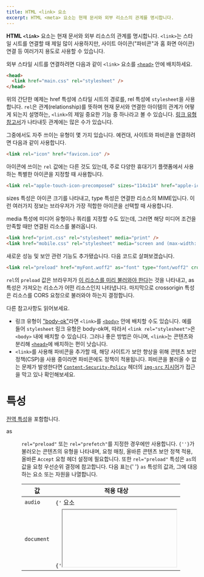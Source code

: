 ```yaml
---
title: HTML <link> 요소
excerpt: HTML <meta> 요소는 현재 문서와 외부 리소스의 관계를 명시합니다.
---
```


**HTML `<link>`** 요소는 현재 문서와 외부 리소스의 관계를 명시합니다. `<link>`는 스타일 시트를 연결할 때 제일 많이 사용하지만, 사이트 아이콘("파비콘"과 홈 화면 아이콘) 연결 등 여러가지 용도로 사용할 수 있습니다.

외부 스타일 시트를 연결하려면 다음과 같이 `<link>` 요소를 [`<head>`](./head) 안에 배치하세요.

```html
<head>
  <link href="main.css" rel="stylesheet" />
</head>
```

위의 간단한 예제는 <TermLink>href</TermLink> 특성에 스타일 시트의 경로를, <TermLink>rel</TermLink> 특성에 `stylesheet`을 사용합니다. `rel`은 관계(relationship)를 뜻하며 현재 문서와 연결한 아이템의 관계가 어떻게 되는지 설명하는, `<link>`의 제일 중요한 기능 중 하나라고 볼 수 있습니다. [링크 유형 참고서](https://developer.mozilla.org/en-US/docs/Web/HTML/Link_types)가 나타내듯 관계에는 많은 수가 있습니다.

그중에서도 자주 쓰이는 유형이 몇 가지 있습니다. 예컨대, 사이트와 파비콘을 연결하려면 다음과 같이 사용합니다.

```html
<link rel="icon" href="favicon.ico" />
```

아이콘에 쓰이는 `rel` 값에는 다른 것도 있는데, 주로 다양한 휴대기기 플랫폼에서 사용하는 특별한 아이콘을 지정할 때 사용합니다.

```html
<link rel="apple-touch-icon-precomposed" sizes="114x114" href="apple-icon-114.png" type="image/png" />
```

<p>
  <TermLink>sizes</TermLink> 특성은 아이콘 크기를 나타내고, <TermLink>type</TermLink> 특성은 연결한 리소스의 MIME입니다.
  이런 여러가지 정보는 브라우저가 가장 적합한 아이콘을 선택할 때 사용합니다.
</p>

<p>
  <TermLink>media</TermLink> 특성에 미디어 유형이나 쿼리를 지정할 수도 있는데, 그러면 해당 미디어 조건을 만족할 때만
  연결된 리소스를 불러옵니다.
</p>

```html
<link href="print.css" rel="stylesheet" media="print" />
<link href="mobile.css" rel="stylesheet" media="screen and (max-width: 600px)" />
```

새로운 성능 및 보안 관련 기능도 추가됐습니다. 다음 코드로 살펴보겠습니다.

```html
<link rel="preload" href="myFont.woff2" as="font" type="font/woff2" crossorigin="anonymous" />
```

`rel`의 `preload` 값은 브라우저가 [이 리소스를 미리 불러와야 한다](https://developer.mozilla.org/en-US/docs/Web/HTML/Preloading_content)는 것을 나타내고, <TermLink>as</TermLink> 특성은 가져오는 리소스가 어떤 리소스인지 나타냅니다. 마지막으로 <TermLink>crossorigin</TermLink> 특성은 리소스를 CORS 요청으로 불러와야 하는지 결정합니다.

다른 참고사항도 읽어보세요.

- 링크 유형이 ["body-ok"](https://html.spec.whatwg.org/multipage/links.html#body-ok)라면 `<link>`를 [`<body>`](./body) 안에 배치할 수도 있습니다. 예를 들어 `stylesheet` 링크 유형은 body-ok며, 따라서 `<link rel="stylesheet">`은 `<body>` 내에 배치할 수 있습니다. 그러나 좋은 방법은 아니며, `<link>`는 콘텐츠와 분리해 [`<head>`](./head)에 배치하는 편이 낫습니다.
- `<link>`를 사용해 파비콘을 추가할 때, 해당 사이트가 보안 향상을 위해 콘텐츠 보안 정책(CSP)을 사용 중이라면 파비콘에도 정책이 적용됩니다. 파비콘을 불러올 수 없는 문제가 발생한다면 [`Content-Security-Policy`](https://developer.mozilla.org/en-US/docs/Web/HTTP/Headers/Content-Security-Policy) 헤더의 [`img-src` 지시어](https://developer.mozilla.org/en-US/docs/Web/HTTP/Headers/Content-Security-Policy/img-src)가 접근을 막고 있나 확인해보세요.

# 특성

[전역 특성](https://developer.mozilla.org/ko/docs/Web/HTML/Global_attributes)을 포함합니다.

<dl>
  <Term>as</Term>
  <dd>
    <p>
      <code>rel="preload"</code> 또는 <code>rel="prefetch"</code>를 지정한 경우에만 사용합니다. <code>{'<link>'}</code>가
      불러오는 콘텐츠의 유형을 나타내며, 요청 매칭, 올바른 콘텐츠 보안 정책 적용, 올바른 <code>Accept</code> 요청 헤더 설정에
      필요합니다. 또한 <code>rel="preload"</code> 특성은 <code>as</code>의 값을 요청 우선순위 결정에 참고합니다. 다음 표는{' '}
      <code>as</code> 특성의 값과, 그에 대응하는 요소 또는 자원을 나열합니다.
    </p>
    <table>
      <thead>
        <tr>
          <th>값</th>
          <th>적용 대상</th>
        </tr>
      </thead>
      <tbody>
        <tr>
          <td>
            <code>audio</code>
          </td>
          <td>
            <code>{'<audio>'}</code> 요소
          </td>
        </tr>
        <tr>
          <td>
            <code>document</code>
          </td>
          <td>
            <code>{'<iframe>'}</code>, <code>{'<frame>'}</code> 요소
          </td>
        </tr>
        <tr>
          <td>
            <code>embed</code>
          </td>
          <td>
            <code>{'<embed>'}</code> 요소
          </td>
        </tr>
        <tr>
          <td>
            <code>fetch</code>
          </td>
          <td>
            <code>fetch</code>, <code>XMLHttpRequest</code>
            <Callout color="warn" label="참고">
              이 값을 사용하려면 같은 <code>{'<link>'}</code> 요소에 <TermLink>crossorigin</TermLink> 특성도 지정해야
              합니다.
            </Callout>
          </td>
        </tr>
        <tr>
          <td>
            <code>font</code>
          </td>
          <td>
            CSS <code>@font-face</code>
          </td>
        </tr>
        <tr>
          <td>
            <code>image</code>
          </td>
          <td>
            <code>{'<img>'}</code>, <code>srcset</code> 또는 <code>imageset</code> 특성을 지정한{' '}
            <code>{'<picture>'}</code>, SVG <code>{'<image>'}</code>, CSS <code>*-image</code> 규칙
          </td>
        </tr>
        <tr>
          <td>
            <code>object</code>
          </td>
          <td>
            <code>{'<object>'}</code> 요소
          </td>
        </tr>
        <tr>
          <td>
            <code>script</code>
          </td>
          <td>
            <code>{'<script>'}</code> 요소, 웹 워커 <code>importScripts</code>
          </td>
        </tr>
        <tr>
          <td>
            <code>style</code>
          </td>
          <td>
            <code>{'<link rel="stylesheet">'}</code> 요소, CSS <code>@import</code>
          </td>
        </tr>
        <tr>
          <td>
            <code>track</code>
          </td>
          <td>
            <code>{'<track>'}</code> 요소
          </td>
        </tr>
        <tr>
          <td>
            <code>video</code>
          </td>
          <td>
            <code>{'<video>'}</code> 요소
          </td>
        </tr>
        <tr>
          <td>
            <code>worker</code>
          </td>
          <td>
            <code>Worker</code>, <code>SharedWorker</code>
          </td>
        </tr>
      </tbody>
    </table>
  </dd>
  <Term>crossorigin</Term>
  <dd>
    <p>
      리소스를 가져올 때 <Anchor href="https://developer.mozilla.org/ko/docs/Glossary/CORS">CORS</Anchor>를 사용해야
      하는지 지정합니다.{' '}
      <Anchor href="https://developer.mozilla.org/en-US/docs/Web/HTML/CORS_enabled_image">CORS 활성화 이미지</Anchor>는{' '}
      <code>{'<canvas>'}</code> 요소를 "오염"(taint)시키지 않고 재사용할 수 있습니다. 가능한 값은 다음과 같습니다.
    </p>
    <dl>
      <Term>anonymous</Term>
      <dd>
        교차 출처 요청(
        <Anchor href="https://developer.mozilla.org/en-US/docs/Web/HTTP/Headers/Origin">
          <code>Origin</code>
        </Anchor> HTTP 헤더를 가진 요청)을 수행하지만 인증 정보, 즉 쿠키, X.509 인증서, HTTP Basic 인증 중 어떠한 것도 전송하지
        않습니다. 서버에 <Anchor href="https://developer.mozilla.org/en-US/docs/Web/HTTP/Headers/Access-Control-Allow-Origin">
          <code>Access-Control-Allow-Origin</code>
        </Anchor> HTTP 헤더가 설정되지 않아서 출처 사이트에 인증 정보를 전달하지 않으면 리소스가 오염되어 사용처가 제한됩니다.
      </dd>
      <Term>user-credentials</Term>
      <dd>
        교차 출처 요청(
        <Anchor href="https://developer.mozilla.org/en-US/docs/Web/HTTP/Headers/Origin">
          <code>Origin</code>
        </Anchor> HTTP 헤더를 가진 요청)을 수행하면서 인증 정보, 즉 쿠키, X.509 인증서, HTTP Basic 인증 중 한 가지 이상을
        수행합니다. 서버에 <Anchor href="https://developer.mozilla.org/en-US/docs/Web/HTTP/Headers/Access-Control-Allow-Origin">
          <code>Access-Control-Allow-Origin</code>
        </Anchor> HTTP 헤더가 설정되지 않아서 출처 사이트에 인증 정보를 전달하지 않으면 리소스가 오염되어 사용처가 제한됩니다.
      </dd>
    </dl>
    <p>
      이 특성을 지정하지 않으면 리소스를{' '}
      <Anchor href="https://developer.mozilla.org/ko/docs/Glossary/CORS">CORS</Anchor> 요청 없이 가져오므로 리소스의
      오염 없이는 사용이 불가능합니다. 유효하지 않은 값을 지정하면 <code>anonymous</code>로 취급합니다.
    </p>
  </dd>
  <Term>disabled</Term>
  <dd>
    <p>
      <code>rel="stylesheet"</code> 전용으로, 지정한 스타일 시트를 불러와서 문서에 적용할지 여부를 지정합니다. HTML을
      불러오는 시점에 <code>disabled</code>를 지정한 경우 스타일 시트를 페이지와 함께 불러오지 않으며, 이후에{' '}
      <code>disabled</code> 특성이 <code>false</code>로 바뀌거나 아예 제거되는 시점에 불러옵니다.
    </p>
    <p>
      DOM에서 <code>disabled</code> 특성을 지정하면 문서의{' '}
      <Anchor href="https://developer.mozilla.org/en-US/docs/Web/API/DocumentOrShadowRoot/styleSheets">
        <code>DocumentOrShadowRoot.styleSheets</code>
      </Anchor>{' '}
      리스트에서 스타일 시트를 제거합니다.
    </p>
  </dd>
  <Term>href</Term>
  <dd>
    연결할 자원의 <Anchor href="https://developer.mozilla.org/ko/docs/Glossary/URL">URL</Anchor>입니다. 절대 URL과 상대
    URL 모두 가능합니다.
  </dd>
  <Term>hreflang</Term>
  <dd>
    연결할 리소스가 사용하는 언어 정보를 브라우저에 제안합니다.{' '}
    <Anchor href="https://www.ietf.org/rfc/bcp/bcp47.txt">BCP47</Anchor>이 정의하는 값을 사용할 수 있습니다.{' '}
    <code>href</code> 특성이 존재할 때만 사용하세요.
  </dd>
  <Term>imagesize</Term>
  <dd>
    <code>as="image" rel="preload"</code> 전용으로,{' '}
    <Anchor href="https://html.spec.whatwg.org/multipage/images.html#sizes-attributes">"Sizes" 특성</Anchor>입니다.{' '}
    <code>{'<img>'}</code> 요소에 사용할 이미지 리소스를 미리 불러올 때, <code>sizes</code> 특성에{' '}
    <code>imagesize</code>의 값을 사용합니다.
  </dd>
  <Term>imagesrcset</Term>
  <dd>
    <code>as="image rel="preload"</code> 전용으로,{' '}
    <Anchor href="https://html.spec.whatwg.org/multipage/images.html#srcset-attributes">"Srcset" 특성</Anchor>입니다.
    <code>{'<img>'}</code> 요에 사용할의 이미지 리소스를 미리 불러올 때, <code>srcset</code> 특성에 <code>
      imagesrcset
    </code>의 값을 사용합니다.
  </dd>
  <Term experimental={true}>integrity</Term>
  <dd>
    브라우저가 가져올 리소스의 base64 인코딩된 해시 값을 알려줍니다. 브라우저는 주어진 해시를 사용해 가져온 리소스에
    변형이 가해졌는지 검증합니다.{' '}
    <Anchor href="https://developer.mozilla.org/en-US/docs/Web/Security/Subresource_Integrity">하위 자원 무결성</Anchor>
    를 참고하세요.
  </dd>
  <Term>media</Term>
  <dd>
    가져온 리소스를 적용할 매체를 지정합니다. 매체 유형이나{' '}
    <Anchor href="https://developer.mozilla.org/en-US/docs/Web/CSS/Media_Queries">미디어 쿼리</Anchor>를 지정할 수
    있습니다. 매체에 따라 스타일 시트를 선택해서 적용할 때 유용합니다.
  </dd>
  <Term experimental={true}>prefetch</Term>
  <dd>
    다음 탐색 발생 시에 필요할 수도 있는 있음을 나타내서 사용자 에이전트가 자원을 미리 불러오도록 지정합니다. 이후에
    자원이 실제로 필요한 상황에서 사용자 에이전트가 더 빠르게 응답할 수 있습니다.
  </dd>
  <Term>referrerpolicy</Term>
  <dd>
    <p>리소스를 가져올 때 사용할 리퍼러(referrer)를 지정합니다.</p>
    <ul>
      <li>
        <code>no-referrer</code>:{' '}
        <Anchor href="https://developer.mozilla.org/en-US/docs/Web/HTTP/Headers/Referer">
          <code>Referer</code>
        </Anchor>{' '}
        헤더를 전송하지 않습니다.
      </li>
      <li>
        <code>no-referrer-when-downgrade</code>: TLS(HTTPS) 지원을 하지 않는 출처에 대해서는 <code>Referer</code>
        헤더를 전송하지 않습니다. <code>referrerpolicy</code> 특성을 따로 지정하지 않은 경우 기본 정책으로 사용합니다.
      </li>
      <li>
        <code>origin</code>: <code>Referer</code> 헤더가 요청의 출처, 즉 스킴, 호스트, 포트를 포함합니다.
      </li>
      <li>
        <code>origin-when-cross-origin</code>: 다른 출처로 요청할 땐 리퍼러 데이터를 스킴, 호스트, 포트로 제한합니다.
        동일 출처로 요청할 땐 전체 경로와 쿼리 문자열까지 포함합니다.
      </li>
      <li>
        <code>unsafe-url</code>: 리퍼러가 항상 출처, 경로, 쿼리 문자열을 포함합니다. 하지만 프래그먼트, 비밀번호, 사용자
        이름은 포함하지 않습니다. TLS로 보호받는 리소스에서 그렇지 않은 출처로 정보를 누출할 수 있으므로 안전하지
        않습니다.
      </li>
    </ul>
  </dd>
  <Term>rel</Term>
  <dd>
    연결한 리소스와 현재 문서 사이의 관계를 명시합니다. 공백으로 구분한{' '}
    <Anchor href="https://developer.mozilla.org/en-US/docs/Web/HTML/Link_types">링크 유형 값</Anchor>의 목록이어야
    합니다.
  </dd>
  <Term>sizes</Term>
  <dd>
    <p>
      리소스가 담고 있는 아이콘의 크기를 지정합니다. <TermLink>rel</TermLink>의 값이 <code>icon</code>이거나, Apple의 <code>apple-touch-icon</code>과 같은 관련 비표준 값일 때만 존재해야 합니다. 다음과 같을 사용할 수 있습니다.
    </p>
    <ul>
      <li><code>any</code>: <code>image/svg+xml</code> 등 벡터 형식 아이콘이라서 어떠한 크기라도 될 수 있음을 나타냅니다.</li>
      <li>
        <code>{'<너비 픽셀>x<높이 픽셀>'}</code> 또는 <code>{'<너비 픽셀>X<높이 픽셀>'}</code>의 형식으료 나타내는 크기 값을 공백으로 구분한 리스트. 해당 리소스는 각각의 크기를 모두 가지고 있어야 합니다.
        <Callout color="warn" label="참고">
          대부분의 아이콘 파일 형식은 하나의 아이콘만 저장할 수 있으므로 대부분의 <code>sizes</code> 역시 하나의 크기 값만 가지게 됩니다.
        </Callout>
      </li>
    </ul>
  </dd>
  <Term>title</Term>
  <dd>
    <code>{'<link>'}</code> 요소의 <code>title</code>은 다른 요소와는 다른 의미를 가집니다. <code>{'<link rel="stylesheet">'}</code>와 함께 사용하면 <Anchor href="https://developer.mozilla.org/en-US/docs/Web/CSS/Alternative_style_sheets">선호 스타일 시트와 대체 스타일 시트</Anchor>를 지정할 수 있습니다.
  </dd>
  <Term>type</Term>
  <dd>
    연결한 리소스의 유형을 지정합니다. 값으로는 <code>text/html</code>, <code>text/css</code> 등 유효한 MIME 유형을 사용해야 합니다. 일반적인 사용법은 <code>text/css</code>를 지정해서 스타일 시트임을 나타내는 것이지만, CSS가 웹에서 사용하는 유일한 스타일 시트 언어이므로 생략할 수 있을 뿐만 아니라, 이젠 생략하는 것이 좋은 방법으로 받아들여집니다. <code>rel="preload"</code> 링크 유형과 함께 사용해서 브라우저가 지원하는 파일만 다운로드하도록 만들 수도 있습니다.
  </dd>
</dl>

# 예제

## 스타일 시트 연결

```html
<link href="style.css" rel="stylesheet">
```

## 다양한 맥락에서 사용할 아이콘 제공하기

같은 페이지에 아이콘을 다른 아이콘을 여럿 연결하면 브라우저는 <Term>rel</Term>과 <Term>sizes</Term> 값을 참고해서 최적의 아이콘을 사용합니다.

```html
<!-- third-generation iPad with high-resolution Retina display: -->
<link rel="apple-touch-icon-precomposed" sizes="144x144" href="favicon144.png">
<!-- iPhone with high-resolution Retina display: -->
<link rel="apple-touch-icon-precomposed" sizes="114x114" href="favicon114.png">
<!-- first- and second-generation iPad: -->
<link rel="apple-touch-icon-precomposed" sizes="72x72" href="favicon72.png">
<!-- non-Retina iPhone, iPod Touch, and Android 2.1+ devices: -->
<link rel="apple-touch-icon-precomposed" href="favicon57.png">
<!-- basic favicon -->
<link rel="icon" href="favicon32.png">
```

## 미디어 쿼리에 맞는 스타일 시트만 불러오기

요소의 <Term>media</Term> 특성에 매체 유형이나 미디어 쿼리를 지정하면 현재 매체가 조건을 만족할 때만 리소스를 가져오게 됩니다.

```html
<link href="print.css" rel="stylesheet" media="print">
<link href="mobile.css" rel="stylesheet" media="all">
<link href="desktop.css" rel="stylesheet" media="screen and (min-width: 600px)">
<link href="highres.css" rel="stylesheet" media="screen and (min-resolution: 300dpi)">
```

## 스타일 시트 `load` 이벤트

스타일 시트를 다 불러온 시점은 `<link>` 요소에서 발생하는 `load` 이벤트를 통해 알아낼 수 있습니다. 마찬가지로, `error` 이벤트를 수신하면 스타일 시트를 불러오다가 오류가 발생하면 잡아낼 수 있습니다.

```html
<script>
const stylesheet = document.querySelector('#stylesheet');

myStylesheet.onload = function() {
  console.log('스타일 시트를 불러왔습니다.')
}

myStylesheet.onerror = function() {
  console.error('스타일 시트를 불러오지 못했습니다!');
}
</script>

<link rel="stylesheet" href="stylesheet.css" id="stylesheet">
```

<Callout color="warn" label="참고">
  <code>load</code> 이벤트는 정확히 해당 스타일 시트 본문과 그 스타일 시트에서 가져오는 다른 콘텐츠까지 모두 불러와서 분석을 마친 후, 콘텐츠에 적용하기 직전에 발생합니다.
</Callout>

# 명세

[HTML Living Standard](https://html.spec.whatwg.org/multipage/semantics.html#the-link-element)

# 브라우저 호환성

<BrowserCompat>html.elements.link</BrowserCompat>
